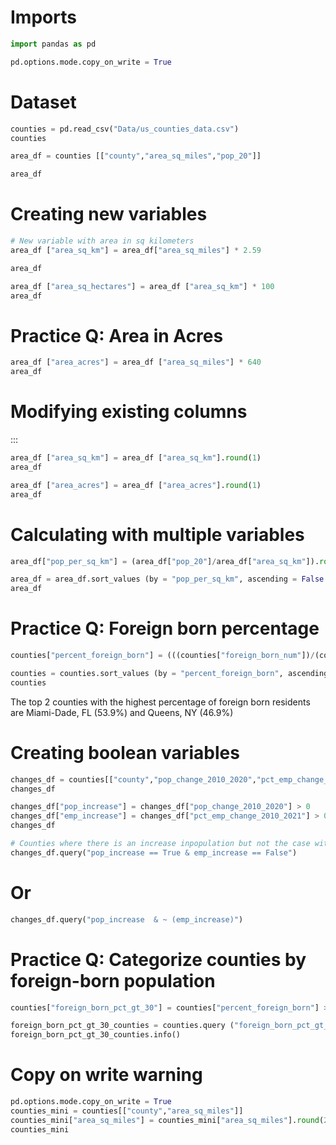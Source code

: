 
# Imports


```python
import pandas as pd

pd.options.mode.copy_on_write = True
```

# Dataset


```python
counties = pd.read_csv("Data/us_counties_data.csv")
counties
```


```python
area_df = counties [["county","area_sq_miles","pop_20"]]

area_df
```

# Creating new variables

```python
# New variable with area in sq kilometers
area_df ["area_sq_km"] = area_df["area_sq_miles"] * 2.59

area_df
```


```python
area_df ["area_sq_hectares"] = area_df ["area_sq_km"] * 100
area_df
```
# Practice Q: Area in Acres
```python
area_df ["area_acres"] = area_df ["area_sq_miles"] * 640
area_df
```

# Modifying existing columns
::: <!-- end columns -->

```python
area_df ["area_sq_km"] = area_df ["area_sq_km"].round(1)
area_df
```

```python
area_df ["area_acres"] = area_df ["area_acres"].round(1)
area_df
```

# Calculating with multiple variables


```python
area_df["pop_per_sq_km"] = (area_df["pop_20"]/area_df["area_sq_km"]).round(1)

area_df = area_df.sort_values (by = "pop_per_sq_km", ascending = False )
area_df
```

# Practice Q: Foreign born percentage


```python
counties["percent_foreign_born"] = (((counties["foreign_born_num"])/(counties["pop_20"]))*100).round(1)

counties = counties.sort_values (by = "percent_foreign_born", ascending = False)
counties
```

The top 2 counties with the highest percentage of foreign born residents are Miami-Dade, FL (53.9%) and Queens, NY (46.9%)

# Creating boolean variables


```python
changes_df = counties[["county","pop_change_2010_2020","pct_emp_change_2010_2021"]]
changes_df
```

```python
changes_df["pop_increase"] = changes_df["pop_change_2010_2020"] > 0
changes_df["emp_increase"] = changes_df["pct_emp_change_2010_2021"] > 0
changes_df
```


```python
# Counties where there is an increase inpopulation but not the case with employment
changes_df.query("pop_increase == True & emp_increase == False")
```

# Or 


```python
changes_df.query("pop_increase  & ~ (emp_increase)")
```

# Practice Q: Categorize counties by foreign-born population


```python
counties["foreign_born_pct_gt_30"] = counties["percent_foreign_born"] >30

foreign_born_pct_gt_30_counties = counties.query ("foreign_born_pct_gt_30")
foreign_born_pct_gt_30_counties.info()
```
# Copy on write warning

```python
pd.options.mode.copy_on_write = True
counties_mini = counties[["county","area_sq_miles"]]
counties_mini["area_sq_miles"] = counties_mini["area_sq_miles"].round(2)
counties_mini
```